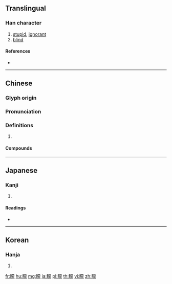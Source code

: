 {{character info/new}}
{{also|蒙}}
==Translingual==

===Han character===
{{Han char|rn=109|rad=目|as=14|sn=19|four=64032|canj=BUTBO}}

# [[stupid]], [[ignorant]]
# [[blind]]

====References====
* {{Han ref|kx=0819.290|dkj=23774|dj=1231.260|hdz=42516.070|uh=77C7|ud=30663|bh=C3A9|bd=50089}}

----

==Chinese==
{{zh-forms|s=蒙}}

===Glyph origin===
{{Han etym}}

===Pronunciation===
{{zh-pron
|m=méng
|c=mung4
|h=pfs=mùng
|mc=y
|oc=y
|cat=
}}

===Definitions===
{{zh-hanzi}}

# {{rfdef|zh}}

====Compounds====
{{zh-der|曠若發矇|欺矇|淚眼矇矓|發矇振聵|瞳矇|矇事|矇住|矇昧|矇松雨|矇混|矇瞍|矇矇|矇矇亮|矇矓|矇聵|矇著|矇著鍋兒|矇蔽|矇頭轉向|矇騙|藏矇歌兒}}

----

==Japanese==

===Kanji===
{{ja-kanji|grade=|rs=目14}}

# {{defn|lang=ja|sort=目14}}

====Readings====
* {{ja-readings|on=[[もう]] (mō), [[ぼう]] (bō)|kun=[[めしい]] (meshii), [[くらい]] (kurai)|nanori=}}

----

==Korean==

===Hanja===
{{ko-hanja|hangeul=몽|eumhun=|rv=mong|mr=mong|y=mong}}

# {{defn|lang=ko|sort=目14}}

[[fr:矇]]
[[hu:矇]]
[[mg:矇]]
[[ja:矇]]
[[pl:矇]]
[[th:矇]]
[[vi:矇]]
[[zh:矇]]